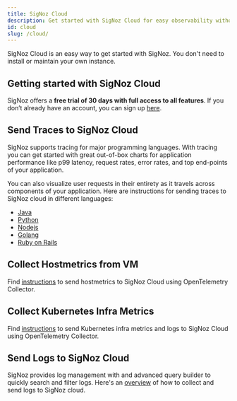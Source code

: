 ```yaml
---
title: SigNoz Cloud
description: Get started with SigNoz Cloud for easy observability without installation. Learn how to send traces, hostmetrics, Kubernetes metrics, and logs for comprehensive monitoring.
id: cloud
slug: /cloud/
---
```


SigNoz Cloud is an easy way to get started with SigNoz. You don't need to install or maintain your own instance.

## Getting started with SigNoz Cloud

SigNoz offers a **free trial of 30 days with full access to all features**. If you don’t already have an account, you can sign up [here](https://signoz.io/teams/).

## Send Traces to SigNoz Cloud

SigNoz supports tracing for major programming languages. With tracing you can get started with great out-of-box charts for application performance like p99 latency, request rates, error rates, and top end-points of your application.

You can also visualize user requests in their entirety as it travels across components of your application. Here are instructions for sending traces to SigNoz cloud in different languages:

- [Java](https://signoz.io/docs/instrumentation/java/#send-traces-to-signoz-cloud)
- [Python](https://signoz.io/docs/instrumentation/python/#send-traces-to-signoz-cloud)
- [Nodejs](https://signoz.io/docs/instrumentation/javascript/)
- [Golang](https://signoz.io/docs/instrumentation/golang/#send-traces-to-signoz-cloud)
- [Ruby on Rails](https://signoz.io/docs/instrumentation/ruby-on-rails/)

## Collect Hostmetrics from VM

Find [instructions](https://signoz.io/docs/userguide/hostmetrics/) to send hostmetrics to SigNoz Cloud using OpenTelemetry Collector.

## Collect Kubernetes Infra Metrics

Find [instructions](https://signoz.io/docs/tutorial/kubernetes-infra-metrics/) to send Kubernetes infra metrics and logs to SigNoz Cloud using OpenTelemetry Collector.

## Send Logs to SigNoz Cloud

SigNoz provides log management with and advanced query builder to quickly search and filter logs. Here's an [overview](https://signoz.io/docs/userguide/logs/#collecting-logs-in-signoz-cloud) of how to collect and send logs to SigNoz cloud.

